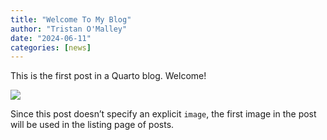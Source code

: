 ```yaml
---
title: "Welcome To My Blog"
author: "Tristan O'Malley"
date: "2024-06-11"
categories: [news]
---
```


This is the first post in a Quarto blog. Welcome!

![](thumbnail.jpg)

Since this post doesn't specify an explicit `image`, the first image in the post will be used in the listing page of posts.

